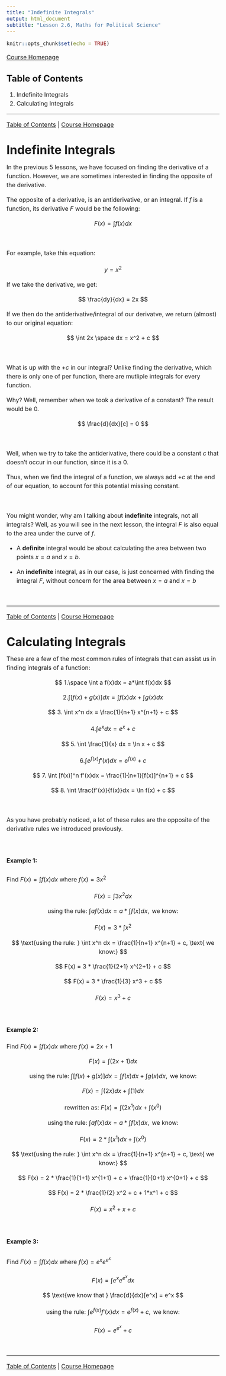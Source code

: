 ```yaml
---
title: "Indefinite Integrals"
output: html_document
subtitle: "Lesson 2.6, Maths for Political Science"
---
```


```{=html}
<style type="text/css">
  body{
  font-size: 12pt;
  line-height: 150%;
  }
  .main-container {
  max-width: 800px !important;
  margin: auto;
  }
</style>
```
```r
knitr::opts_chunk$set(echo = TRUE)
```

[Course Homepage](https://politicalscience.github.io/math)

## Table of Contents {#contents}

1.  Indefinite Integrals
2.  Calculating Integrals

------------------------------------------------------------------------

[Table of Contents](#contents) \| [Course Homepage](https://politicalscience.github.io/math)

# Indefinite Integrals {#integrals}

In the previous 5 lessons, we have focused on finding the derivative of a function. However, we are sometimes interested in finding the opposite of the derivative.

The opposite of a derivative, is an antiderivative, or an integral. If $f$ is a function, its derivative $F$ would be the following:

$$
F(x) = \int f(x)dx
$$

<br />

For example, take this equation:

$$
y = x^2
$$

If we take the derivative, we get:

$$
\frac{dy}{dx} = 2x
$$

If we then do the antiderivative/integral of our derivatve, we return (almost) to our original equation:

$$
\int 2x \space dx = x^2 + c
$$

<br />

What is up with the $+c$ in our integral? Unlike finding the derivative, which there is only one of per function, there are mutliple integrals for every function.

Why? Well, remember when we took a derivative of a constant? The result would be 0.

$$
\frac{d}{dx}[c] = 0
$$

<br />

Well, when we try to take the antiderivative, there could be a constant $c$ that doesn't occur in our function, since it is a $0$.

Thus, when we find the integral of a function, we always add $+c$ at the end of our equation, to account for this potential missing constant.

<br />

You might wonder, why am I talking about **indefinite** integrals, not all integrals? Well, as you will see in the next lesson, the integral $F$ is also equal to the area under the curve of $f$.

-   A **definite** integral would be about calculating the area between two points $x=a$ and $x=b$.

-   An **indefinite** integral, as in our case, is just concerned with finding the integral $F$, without concern for the area between $x=a$ and $x=b$

<br />

------------------------------------------------------------------------

[Table of Contents](#contents) \| [Course Homepage](https://politicalscience.github.io/math)

# Calculating Integrals {#calculations}

These are a few of the most common rules of integrals that can assist us in finding integrals of a function:

$$
1.\space \int a f(x)dx = a*\int f(x)dx
$$

$$
2. \int [f(x) + g(x)]dx = \int f(x)dx + \int g(x)dx
$$

$$
3. \int x^n dx = \frac{1}{n+1} x^{n+1} + c
$$

$$
4. \int e^x dx = e^x + c
$$

$$
5. \int \frac{1}{x} dx = \ln x + c
$$

$$
6. \int e^{f(x)} f'(x)dx = e^{f(x)}+c
$$

$$
7. \int [f(x)]^n f'(x)dx = \frac{1}{n+1}[f(x)]^{n+1} + c
$$

$$
8. \int \frac{f'(x)}{f(x)}dx = \ln f(x) + c
$$

<br />

As you have probably noticed, a lot of these rules are the opposite of the derivative rules we introduced previously.

<br />

#### Example 1:

Find $F(x) = \int f(x)dx$ where $f(x) = 3x^2$

$$
F(x) = \int 3x^2 dx
$$

$$
\text{using the rule: } \int a f(x)dx = a*\int f(x)dx, \text{ we know:}
$$

$$
F(x) = 3 * \int x^2
$$

$$
\text{using the rule: } \int x^n dx = \frac{1}{n+1} x^{n+1} + c, \text{ we know:}
$$

$$
F(x) = 3 * \frac{1}{2+1} x^{2+1} + c
$$

$$
F(x) = 3 * \frac{1}{3} x^3 + c
$$

$$
F(x) = x^3 + c
$$

<br />

#### Example 2:

Find $F(x) = \int f(x)dx$ where $f(x) = 2x + 1$

$$
F(x) = \int (2x + 1)dx
$$

$$
\text{using the rule: } \int [f(x) + g(x)]dx = \int f(x)dx + \int g(x)dx, \text{ we know:}
$$

$$
F(x) = \int (2x)dx + \int (1)dx
$$

$$
\text{rewritten as: } F(x) = \int (2x^1)dx + \int (x^0)
$$

$$
\text{using the rule: } \int a f(x)dx = a*\int f(x)dx, \text{ we know:}
$$

$$
F(x) = 2*\int (x^1)dx + \int (x^0)
$$

$$
\text{using the rule: } \int x^n dx = \frac{1}{n+1} x^{n+1} + c, \text{ we know:}
$$

$$
F(x) = 2 * \frac{1}{1+1} x^{1+1} + c + \frac{1}{0+1} x^{0+1} + c
$$

$$
F(x) = 2 * \frac{1}{2} x^2 + c + 1*x^1 + c
$$

$$
F(x) = x^2 + x + c
$$

<br />

#### Example 3:

Find $F(x) = \int f(x)dx$ where $f(x) = e^x e^{e^x}$

$$
F(x) = \int e^x e^{e^x} dx
$$

$$
\text{we know that } \frac{d}{dx}[e^x] = e^x
$$

$$
\text{using the rule: } \int e^{f(x)} f'(x)dx = e^{f(x)}+c, \text{ we know:}
$$

$$
F(x) = e^{e^x} + c
$$

<br />

------------------------------------------------------------------------

[Table of Contents](#contents) \| [Course Homepage](https://politicalscience.github.io/math)
